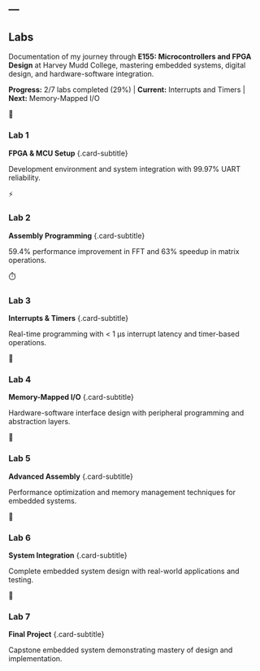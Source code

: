 ---
---

::: {.section-title-container}
## Labs {.section-title}
:::

::: {.labs-intro .scroll-animate}
Documentation of my journey through **E155: Microcontrollers and FPGA Design** at Harvey Mudd College, mastering embedded systems, digital design, and hardware-software integration.

::: {.progress-indicator}
**Progress:** 2/7 labs completed (29%) | **Current:** Interrupts and Timers | **Next:** Memory-Mapped I/O
:::
:::

::: {.labs-grid}
::: {.lab-card .completed .scroll-animate-left}
::: {.lab-icon}
🔧
:::
### Lab 1
**FPGA & MCU Setup** {.card-subtitle}

Development environment and system integration with 99.97% UART reliability.
:::

::: {.lab-card .completed .scroll-animate-scale}
::: {.lab-icon}
⚡
:::
### Lab 2
**Assembly Programming** {.card-subtitle}

59.4% performance improvement in FFT and 63% speedup in matrix operations.
:::

::: {.lab-card .in-progress .scroll-animate-right}
::: {.lab-icon}
⏱️
:::
### Lab 3
**Interrupts & Timers** {.card-subtitle}

Real-time programming with < 1 μs interrupt latency and timer-based operations.
:::

::: {.lab-card .scroll-animate-left}
::: {.lab-icon}
💾
:::
### Lab 4
**Memory-Mapped I/O** {.card-subtitle}

Hardware-software interface design with peripheral programming and abstraction layers.
:::

::: {.lab-card .scroll-animate-scale}
::: {.lab-icon}
🚀
:::
### Lab 5
**Advanced Assembly** {.card-subtitle}

Performance optimization and memory management techniques for embedded systems.
:::

::: {.lab-card .scroll-animate-right}
::: {.lab-icon}
🔗
:::
### Lab 6
**System Integration** {.card-subtitle}

Complete embedded system design with real-world applications and testing.
:::

::: {.lab-card .scroll-animate-left}
::: {.lab-icon}
🎯
:::
### Lab 7
**Final Project** {.card-subtitle}

Capstone embedded system demonstrating mastery of design and implementation.
:::
:::

<script src="scroll-animations.js"></script>

